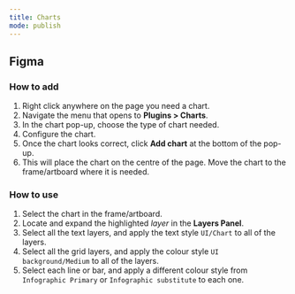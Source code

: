```yaml
---
title: Charts
mode: publish
---
```



## Figma


### How to add

1. Right click anywhere on the page you need a chart. 
2. Navigate the menu that opens to **Plugins > Charts**.
3. In the chart pop-up, choose the type of chart needed. 
3. Configure the chart. 
4. Once the chart looks correct, click **Add chart** at the bottom of the pop-up. 
5. This will place the chart on the centre of the page. Move the chart to the frame/artboard where it is needed. 


### How to use

1. Select the chart in the frame/artboard. 
2. Locate and expand the highlighted *layer* in the **Layers Panel**.
3. Select all the text layers, and apply the text style `UI/Chart` to all of the layers. 
4. Select all the grid layers, and apply the colour style `UI background/Medium` to all of the layers. 
5. Select each line or bar, and apply a different colour style from `Infographic Primary` or `Infographic substitute` to each one. 
